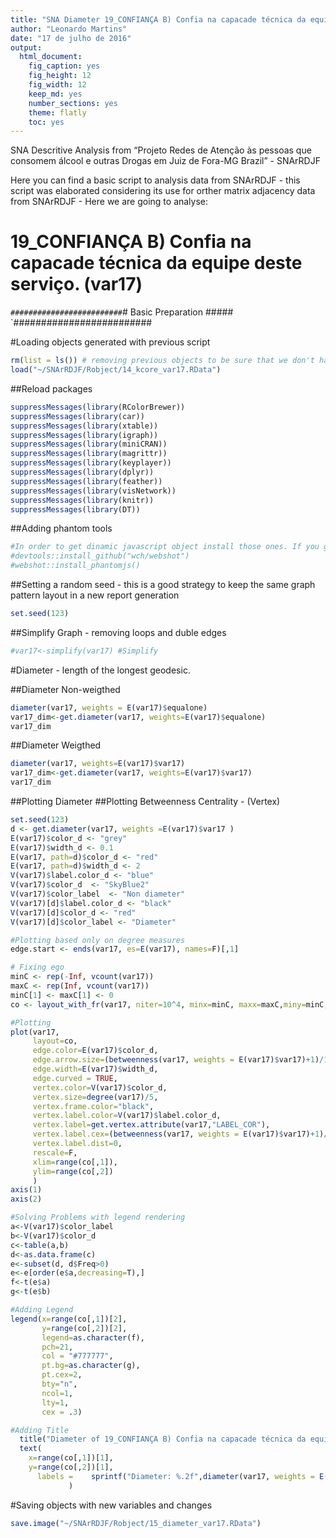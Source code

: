 ```yaml
---
title: "SNA Diameter 19_CONFIANÇA B) Confia na capacade técnica da equipe deste serviço. (var17)"
author: "Leonardo Martins"
date: "17 de julho de 2016"
output: 
  html_document: 
    fig_caption: yes
    fig_height: 12
    fig_width: 12
    keep_md: yes
    number_sections: yes
    theme: flatly
    toc: yes
---
```

SNA Descritive Analysis from "Projeto Redes de Atenção às pessoas que consomem álcool e outras Drogas em Juiz de Fora-MG   Brazil"  - SNArRDJF

Here you can find a basic script to analysis data from SNArRDJF - this script was elaborated considering its use for orther matrix adjacency data from SNArRDJF - Here we are going to analyse:

# 19_CONFIANÇA B) Confia na capacade técnica da equipe deste serviço. (var17)

`#########################
`# Basic Preparation #####
`#########################

#Loading objects generated with previous script 
```r
rm(list = ls()) # removing previous objects to be sure that we don't have objects conflicts name
load("~/SNArRDJF/Robject/14_kcore_var17.RData")
```
##Reload packages
```r
suppressMessages(library(RColorBrewer))
suppressMessages(library(car))
suppressMessages(library(xtable))
suppressMessages(library(igraph))
suppressMessages(library(miniCRAN))
suppressMessages(library(magrittr))
suppressMessages(library(keyplayer))
suppressMessages(library(dplyr))
suppressMessages(library(feather))
suppressMessages(library(visNetwork))
suppressMessages(library(knitr))
suppressMessages(library(DT))
```
##Adding phantom tools
```r
#In order to get dinamic javascript object install those ones. If you get problems installing go to Stackoverflow.com and type your error to discover what to do. In some cases the libraries need to be intalled in outside R libs.
#devtools::install_github("wch/webshot")
#webshot::install_phantomjs()
```
##Setting a random seed - this is a good strategy to keep the same graph pattern layout in a new report generation
```r
set.seed(123)
```

##Simplify Graph - removing loops and duble edges 
```r
#var17<-simplify(var17) #Simplify
```


#Diameter - length of the longest geodesic.

##Diameter Non-weigthed 
```r
diameter(var17, weights = E(var17)$equalone)
var17_dim<-get.diameter(var17, weights=E(var17)$equalone)
var17_dim
```
##Diameter Weigthed 
```r
diameter(var17, weights=E(var17)$var17)
var17_dim<-get.diameter(var17, weights=E(var17)$var17)
var17_dim
```
##Plotting Diameter
##Plotting Betweenness Centrality - (Vertex)
```r
set.seed(123)
d <- get.diameter(var17, weights =E(var17)$var17 )
E(var17)$color_d <- "grey"
E(var17)$width_d <- 0.1
E(var17, path=d)$color_d <- "red"
E(var17, path=d)$width_d <- 2
V(var17)$label.color_d <- "blue"
V(var17)$color_d  <- "SkyBlue2"
V(var17)$color_label  <- "Non diameter"
V(var17)[d]$label.color_d <- "black"
V(var17)[d]$color_d <- "red"
V(var17)[d]$color_label <- "Diameter"

#Plotting based only on degree measures 
edge.start <- ends(var17, es=E(var17), names=F)[,1]

# Fixing ego
minC <- rep(-Inf, vcount(var17))
maxC <- rep(Inf, vcount(var17))
minC[1] <- maxC[1] <- 0
co <- layout_with_fr(var17, niter=10^4, minx=minC, maxx=maxC,miny=minC, maxy=maxC, weights = E(var17)$var17)

#Plotting
plot(var17, 
     layout=co,
     edge.color=E(var17)$color_d,
     edge.arrow.size=(betweenness(var17, weights = E(var17)$var17)+1)/100000,
     edge.width=E(var17)$width_d,
     edge.curved = TRUE,
     vertex.color=V(var17)$color_d,
     vertex.size=degree(var17)/5,
     vertex.frame.color="black",
     vertex.label.color=V(var17)$label.color_d,
     vertex.label=get.vertex.attribute(var17,"LABEL_COR"),
     vertex.label.cex=(betweenness(var17, weights = E(var17)$var17)+1)/10000,
     vertex.label.dist=0,
     rescale=F,
     xlim=range(co[,1]), 
     ylim=range(co[,2])
     )
axis(1)
axis(2)

#Solving Problems with legend rendering 
a<-V(var17)$color_label 
b<-V(var17)$color_d
c<-table(a,b)
d<-as.data.frame(c)
e<-subset(d, d$Freq>0)
e<-e[order(e$a,decreasing=T),] 
f<-t(e$a)
g<-t(e$b)

#Adding Legend
legend(x=range(co[,1])[2], 
       y=range(co[,2])[2],
       legend=as.character(f),
       pch=21,
       col = "#777777", 
       pt.bg=as.character(g),
       pt.cex=2,
       bty="n", 
       ncol=1,
       lty=1,
       cex = .3)

#Adding Title
  title("Diameter of 19_CONFIANÇA B) Confia na capacade técnica da equipe deste serviço. (var17)", sub = "Source: from authors ")
  text( 
    x=range(co[,1])[1],
    y=range(co[,2])[1], 
      labels =    sprintf("Diameter: %.2f",diameter(var17, weights = E(var17)$var17))
             )
```
#Saving objects with new variables and changes
```r
save.image("~/SNArRDJF/Robject/15_diameter_var17.RData") 
```


